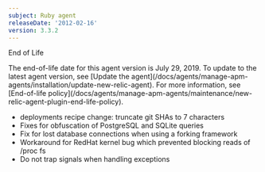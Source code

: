 ```yaml
---
subject: Ruby agent
releaseDate: '2012-02-16'
version: 3.3.2
---
```


End of Life

<Callout variant="important">
  The end-of-life date for this agent version is July 29, 2019. To update to the latest agent version, see [Update the agent](/docs/agents/manage-apm-agents/installation/update-new-relic-agent). For more information, see [End-of-life policy](/docs/agents/manage-apm-agents/maintenance/new-relic-agent-plugin-end-life-policy).
</Callout>

* deployments recipe change: truncate git SHAs to 7 characters
* Fixes for obfuscation of PostgreSQL and SQLite queries
* Fix for lost database connections when using a forking framework
* Workaround for RedHat kernel bug which prevented blocking reads of /proc fs
* Do not trap signals when handling exceptions
